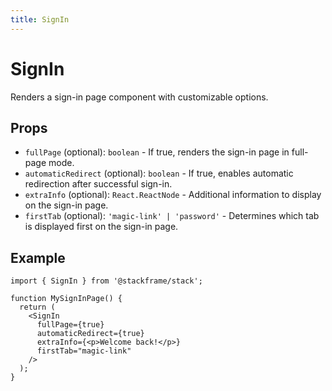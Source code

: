 ```yaml
---
title: SignIn
---
```


# SignIn

Renders a sign-in page component with customizable options.

## Props

- `fullPage` (optional): `boolean` - If true, renders the sign-in page in full-page mode.
- `automaticRedirect` (optional): `boolean` - If true, enables automatic redirection after successful sign-in.
- `extraInfo` (optional): `React.ReactNode` - Additional information to display on the sign-in page.
- `firstTab` (optional): `'magic-link' | 'password'` - Determines which tab is displayed first on the sign-in page.

## Example

```tsx
import { SignIn } from '@stackframe/stack';

function MySignInPage() {
  return (
    <SignIn
      fullPage={true}
      automaticRedirect={true}
      extraInfo={<p>Welcome back!</p>}
      firstTab="magic-link"
    />
  );
}
```
